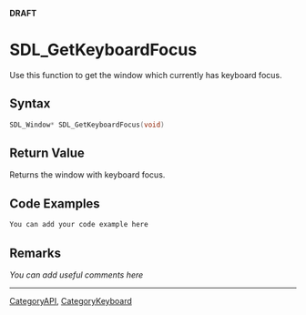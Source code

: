 <span color="red">'''DRAFT'''</span>

= SDL_GetKeyboardFocus =
Use this function to get the window which currently has keyboard focus.


== Syntax ==
<syntaxhighlight lang='c++'>
SDL_Window* SDL_GetKeyboardFocus(void)
</syntaxhighlight>

== Return Value ==
Returns the window with keyboard focus.

== Code Examples ==
<syntaxhighlight lang='c++'>
You can add your code example here
</syntaxhighlight>

== Remarks ==
''You can add useful comments here''

----
[[CategoryAPI]], [[CategoryKeyboard]]
